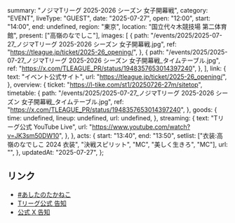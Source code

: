   summary: "ノジマTリーグ 2025-2026 シーズン 女子開幕戦",
  category: "EVENT",
  liveType: "GUEST",
  date: "2025-07-27",
  open: "12:00",
  start: "14:00",
  end: undefined,
  region: "東京",
  location: "国立代々木競技場 第二体育館",
  present: ["高嶺のなでしこ"],
  images: [
    {
      path: "/events/2025/2025-07-27_ノジマTリーグ 2025-2026 シーズン 女子開幕戦.jpg",
      ref: "https://tleague.jp/ticket/2025-26_opening/",
    },
    {
      path: "/events/2025/2025-07-27_ノジマTリーグ 2025-2026 シーズン 女子開幕戦_タイムテーブル.jpg",
      ref: "https://x.com/TLEAGUE_PR/status/1948357653014397240",
    },
  ],
  link: {
    text: "イベント公式サイト",
    url: "https://tleague.jp/ticket/2025-26_opening/",
  },
  overview: {
    ticket: "https://l-tike.com/st1/20250726-27m/sitetop",
    timetable: {
      path: "/events/2025/2025-07-27_ノジマTリーグ 2025-2026 シーズン 女子開幕戦_タイムテーブル.jpg",
      ref: "https://x.com/TLEAGUE_PR/status/1948357653014397240",
    },
    goods: {
      time: undefined,
      lineup: undefined,
      url: undefined,
    },
    streaming: {
      text: "Tリーグ公式 YouTube Live",
      url: "https://www.youtube.com/watch?v=JK3sm50DW10",
    },
  },
  acts: {
    start: "13:40",
    end: "13:50",
    setlist: ["衣装:高嶺のなでしこ 2024 衣装", "決戦スピリット", "MC", "美しく生きろ", "MC"],
    url: "",
  },
  updatedAt: "2025-07-27",
};

## リンク

- [#あしたのたかねこ](https://x.com/takanenofficial/status/1949110006978420842)
- [Tリーグ公式 告知](https://x.com/TLEAGUE_PR/status/1944607791030661167)
- [公式 X 告知](https://x.com/takanenofficial/status/1944637990543716670)
